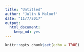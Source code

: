```yaml
---
title: "Untitled"
author: "Julin N Maloof"
date: "11/7/2017"
output: 
  html_document: 
    keep_md: yes
---
```


```r
knitr::opts_chunk$set(echo = TRUE)
```

